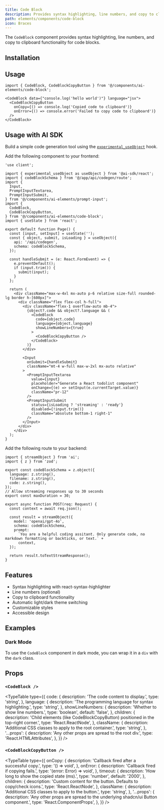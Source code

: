 ```yaml
---
title: Code Block
description: Provides syntax highlighting, line numbers, and copy to clipboard functionality for code blocks.
path: elements/components/code-block
icon: Braces
---
```


The `CodeBlock` component provides syntax highlighting, line numbers, and copy to clipboard functionality for code blocks.

<Preview path="code-block" />

## Installation

<ElementsInstaller path="code-block" />

## Usage

```tsx
import { CodeBlock, CodeBlockCopyButton } from '@/components/ai-elements/code-block';
```

```tsx
<CodeBlock data={"console.log('hello world')"} language="jsx">
  <CodeBlockCopyButton
    onCopy={() => console.log('Copied code to clipboard')}
    onError={() => console.error('Failed to copy code to clipboard')}
  />
</CodeBlock>
```

## Usage with AI SDK

Build a simple code generation tool using the [`experimental_useObject`](https://ai-sdk.dev/docs/reference/ai-sdk-ui/use-object) hook.

Add the following component to your frontend:

```tsx title="app/page.tsx"
'use client';

import { experimental_useObject as useObject } from '@ai-sdk/react';
import { codeBlockSchema } from '@/app/api/codegen/route';
import {
  Input,
  PromptInputTextarea,
  PromptInputSubmit,
} from '@/components/ai-elements/prompt-input';
import {
  CodeBlock,
  CodeBlockCopyButton,
} from '@/components/ai-elements/code-block';
import { useState } from 'react';

export default function Page() {
  const [input, setInput] = useState('');
  const { object, submit, isLoading } = useObject({
    api: '/api/codegen',
    schema: codeBlockSchema,
  });

  const handleSubmit = (e: React.FormEvent) => {
    e.preventDefault();
    if (input.trim()) {
      submit(input);
    }
  };

  return (
    <div className="max-w-4xl mx-auto p-6 relative size-full rounded-lg border h-[600px]">
      <div className="flex flex-col h-full">
        <div className="flex-1 overflow-auto mb-4">
          {object?.code && object?.language && (
            <CodeBlock
              code={object.code}
              language={object.language}
              showLineNumbers={true}
            >
              <CodeBlockCopyButton />
            </CodeBlock>
          )}
        </div>

        <Input
          onSubmit={handleSubmit}
          className="mt-4 w-full max-w-2xl mx-auto relative"
        >
          <PromptInputTextarea
            value={input}
            placeholder="Generate a React todolist component"
            onChange={(e) => setInput(e.currentTarget.value)}
            className="pr-12"
          />
          <PromptInputSubmit
            status={isLoading ? 'streaming' : 'ready'}
            disabled={!input.trim()}
            className="absolute bottom-1 right-1"
          />
        </Input>
      </div>
    </div>
  );
}
```

Add the following route to your backend:

```tsx title="api/codegen/route.ts"
import { streamObject } from 'ai';
import { z } from 'zod';

export const codeBlockSchema = z.object({
  language: z.string(),
  filename: z.string(),
  code: z.string(),
});
// Allow streaming responses up to 30 seconds
export const maxDuration = 30;

export async function POST(req: Request) {
  const context = await req.json();

  const result = streamObject({
    model: 'openai/gpt-4o',
    schema: codeBlockSchema,
    prompt:
      `You are a helpful coding assitant. Only generate code, no markdown formatting or backticks, or text.` +
      context,
  });

  return result.toTextStreamResponse();
}
```

## Features

- Syntax highlighting with react-syntax-highlighter
- Line numbers (optional)
- Copy to clipboard functionality
- Automatic light/dark theme switching
- Customizable styles
- Accessible design

## Examples

### Dark Mode

To use the `CodeBlock` component in dark mode, you can wrap it in a `div` with the `dark` class.

<Preview path="code-block-dark" />

## Props

### `<CodeBlock />`

<TypeTable
  type={{
    code: {
      description: 'The code content to display.',
      type: 'string',
    },
    language: {
      description: 'The programming language for syntax highlighting.',
      type: 'string',
    },
    showLineNumbers: {
      description: 'Whether to show line numbers.',
      type: 'boolean',
      default: 'false',
    },
    children: {
      description: 'Child elements (like CodeBlockCopyButton) positioned in the top-right corner.',
      type: 'React.ReactNode',
    },
    className: {
      description: 'Additional CSS classes to apply to the root container.',
      type: 'string',
    },
    '...props': {
      description: 'Any other props are spread to the root div.',
      type: 'React.HTMLAttributes<HTMLDivElement>',
    },
  }}
/>

### `<CodeBlockCopyButton />`

<TypeTable
  type={{
    onCopy: {
      description: 'Callback fired after a successful copy.',
      type: '() => void',
    },
    onError: {
      description: 'Callback fired if copying fails.',
      type: '(error: Error) => void',
    },
    timeout: {
      description: 'How long to show the copied state (ms).',
      type: 'number',
      default: '2000',
    },
    children: {
      description: 'Custom content for the button. Defaults to copy/check icons.',
      type: 'React.ReactNode',
    },
    className: {
      description: 'Additional CSS classes to apply to the button.',
      type: 'string',
    },
    '...props': {
      description: 'Any other props are spread to the underlying shadcn/ui Button component.',
      type: 'React.ComponentProps<typeof Button>',
    },
  }}
/>
